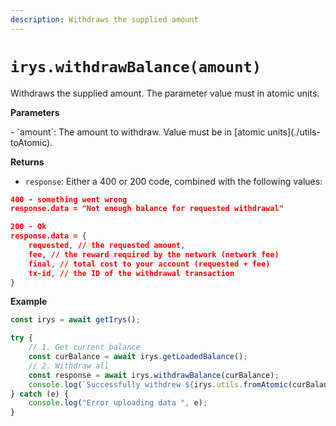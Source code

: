 ```yaml
---
description: Withdraws the supplied amount
---
```


# `irys.withdrawBalance(amount)`

Withdraws the supplied amount. The parameter value must in atomic units.

**Parameters**

<div className="-mt-6" />- `amount`: The amount to withdraw. Value must be in [atomic units](./utils-toAtomic).

**Returns**

<div className="-mt-6" />

-   `response`: Either a 400 or 200 code, combined with the following values:

```json
400 - something went wrong
response.data = "Not enough balance for requested withdrawal"

200 - Ok
response.data = {
	requested, // the requested amount,
	fee, // the reward required by the network (network fee)
	final, // total cost to your account (requested + fee)
	tx-id, // the ID of the withdrawal transaction
}
```

**Example**
```js
const irys = await getIrys();

try {
	// 1. Get current balance
	const curBalance = await irys.getLoadedBalance();
	// 2. Withdraw all
	const response = await irys.withdrawBalance(curBalance);
	console.log(`Successfully withdrew ${irys.utils.fromAtomic(curBalance)} ${irys.token}`);
} catch (e) {
	console.log("Error uploading data ", e);
}
```
